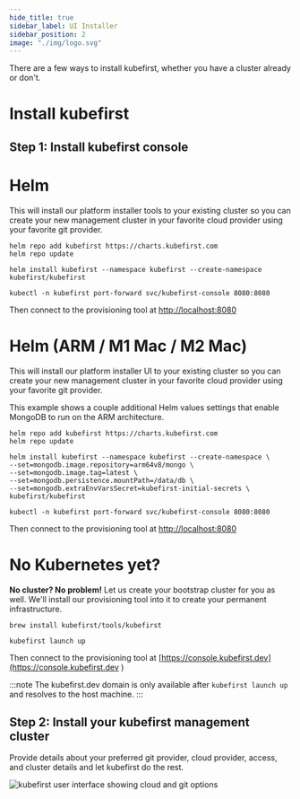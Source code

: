 ```yaml
---
hide_title: true
sidebar_label: UI Installer
sidebar_position: 2
image: "./img/logo.svg"
---
```


There are a few ways to install kubefirst, whether you have a cluster already or don't.

# Install kubefirst

## Step 1: Install kubefirst console

<!--tabs-->

# Helm

This will install our platform installer tools to your existing cluster so you can create your new management cluster in your favorite cloud provider using your favorite git provider.

```shell
helm repo add kubefirst https://charts.kubefirst.com
helm repo update

helm install kubefirst --namespace kubefirst --create-namespace  kubefirst/kubefirst

kubectl -n kubefirst port-forward svc/kubefirst-console 8080:8080
```

Then connect to the provisioning tool at [http://localhost:8080](http://localhost:8080)

# Helm (ARM / M1 Mac / M2 Mac)

This will install our platform installer UI to your existing cluster so you can create your new management cluster in your favorite cloud provider using your favorite git provider.

This example shows a couple additional Helm values settings that enable MongoDB to run on the ARM architecture.

```shell
helm repo add kubefirst https://charts.kubefirst.com
helm repo update

helm install kubefirst --namespace kubefirst --create-namespace \
--set=mongodb.image.repository=arm64v8/mongo \
--set=mongodb.image.tag=latest \
--set=mongodb.persistence.mountPath=/data/db \
--set=mongodb.extraEnvVarsSecret=kubefirst-initial-secrets \
kubefirst/kubefirst

kubectl -n kubefirst port-forward svc/kubefirst-console 8080:8080
```

Then connect to the provisioning tool at [http://localhost:8080](http://localhost:8080)

# No Kubernetes yet?

**No cluster? No problem!** Let us create your bootstrap cluster for you as well. We'll install our provisioning tool into it to create your permanent infrastructure.

```shell
brew install kubefirst/tools/kubefirst

kubefirst launch up
```

Then connect to the provisioning tool at [https://console.kubefirst.dev](https://console.kubefirst.dev )

:::note
The kubefirst.dev domain is only available after `kubefirst launch up` and resolves to the host machine.
:::

<!--/tabs-->

## Step 2: Install your kubefirst management cluster

Provide details about your preferred git provider, cloud provider, access, and cluster details and let kubefirst do the rest.

![kubefirst user interface showing cloud and git options](../../../img/console/installer.png)
